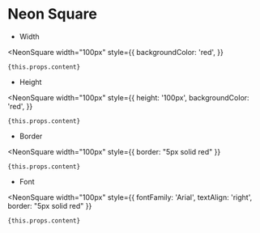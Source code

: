 
# Neon Square

- Width

<NeonSquare
    width="100px"
    style={{
        backgroundColor: 'red',
    }}
>
    {this.props.content}
</NeonSquare>

- Height

<NeonSquare
    width="100px"
    style={{
        height: '100px',
        backgroundColor: 'red',
    }}
>
    {this.props.content}
</NeonSquare>

- Border

<NeonSquare
    width="100px"
    style={{
        border: "5px solid red"
    }}
>
    {this.props.content}
</NeonSquare>

- Font

<NeonSquare
    width="100px"
    style={{
        fontFamily: 'Arial',
        textAlign: 'right',
        border: "5px solid red"
    }}
>
    {this.props.content}
</NeonSquare>

